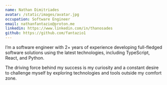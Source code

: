 ```yaml
---
name: Nathan Dimitriades
avatar: /static/images/avatar.jpg
occupation: Software Engineer
email: nathanfantazio@proton.me
linkedin: https://www.linkedin.com/in/thanosades
github: https://github.com/fantazio1
---
```


I’m a software engineer with 2+ years of experience developing full-fledged software solutions using the latest technologies, including TypeScript, React, and Python.

The driving force behind my success is my curiosity and a constant desire to challenge myself by exploring technologies and tools outside my comfort zone.